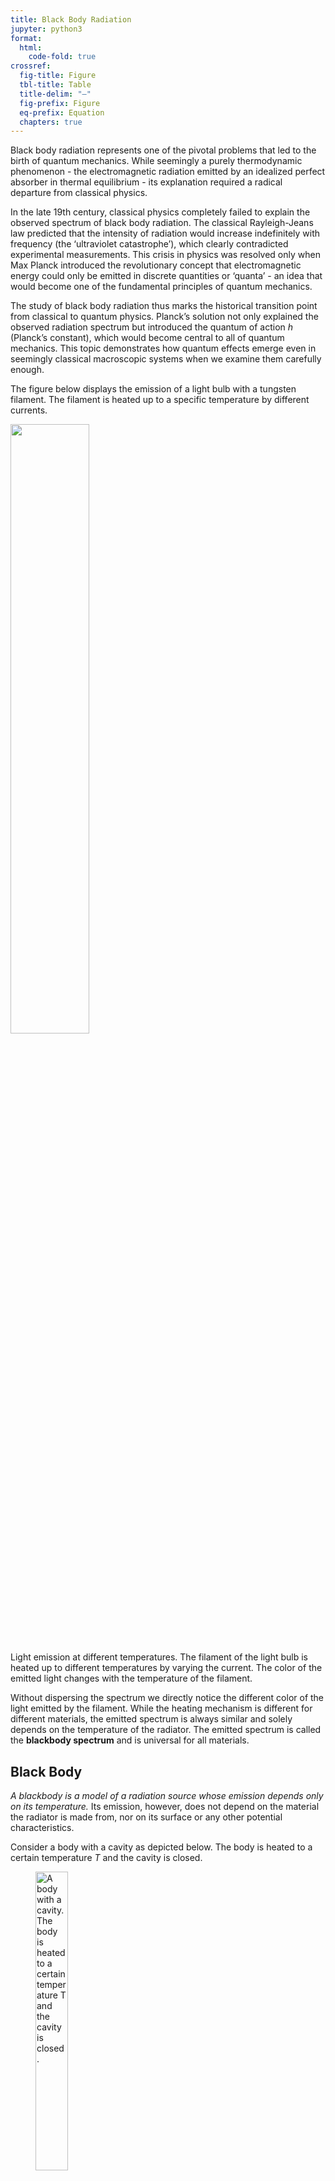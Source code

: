 ```yaml
---
title: Black Body Radiation
jupyter: python3
format:
  html:
    code-fold: true
crossref:
  fig-title: Figure
  tbl-title: Table
  title-delim: "—"
  fig-prefix: Figure
  eq-prefix: Equation
  chapters: true
---
```


Black body radiation represents one of the pivotal problems that led to the birth of quantum mechanics. While seemingly a purely thermodynamic phenomenon - the electromagnetic radiation emitted by an idealized perfect absorber in thermal equilibrium - its explanation required a radical departure from classical physics.

In the late 19th century, classical physics completely failed to explain the observed spectrum of black body radiation. The classical Rayleigh-Jeans law predicted that the intensity of radiation would increase indefinitely with frequency (the 'ultraviolet catastrophe'), which clearly contradicted experimental measurements. This crisis in physics was resolved only when Max Planck introduced the revolutionary concept that electromagnetic energy could only be emitted in discrete quantities or 'quanta' - an idea that would become one of the fundamental principles of quantum mechanics.

The study of black body radiation thus marks the historical transition point from classical to quantum physics. Planck's solution not only explained the observed radiation spectrum but introduced the quantum of action $h$ (Planck's constant), which would become central to all of quantum mechanics. This topic demonstrates how quantum effects emerge even in seemingly classical macroscopic systems when we examine them carefully enough.

The figure below displays the emission of a light bulb with a tungsten filament. The filament is heated up to a specific temperature by different currents.

::: {#fig-light-bulb fig-align="center"}
![](img/emission_at_T.png){width=50%}

Light emission at different temperatures. The filament of the light bulb is heated up to different temperatures by varying the current. The color of the emitted light changes with the temperature of the filament.
:::

Without dispersing the spectrum we directly notice the different color of the light emitted by the filament. While the heating mechanism is different for different materials, the emitted spectrum is always similar and solely depends on the temperature of the radiator. The emitted spectrum is called the **blackbody spectrum** and is universal for all materials.


## Black Body

:::{.callout-note }
*A blackbody is a model of a radiation source whose emission depends only on its temperature.* Its emission, however, does not depend on the material the radiator is made from, nor on its surface or any other potential characteristics.
:::



Consider a body with a cavity as depicted below. The body is heated to a certain temperature $T$ and the cavity is closed.

![A body with a cavity. The body is heated to a certain temperature $T$ and the cavity is closed.](img/cavity.png){width=35%}

The system is in thermal equilibriums and thus each quadratic degree of freedom carries an energy of $0.5 k_B T$, where $k_B=1.21.380649 \times 10^{-23} \text{ J/K}$ is the Boltzmann constant.

Each surface element of the cavity emits radiation. The radiation is absorbed and re-emitted multiple times within the cavity. The radiation is in thermal equilibrium with the walls of the cavity. The radiation is isotropic and homogeneous. The radiation is called **blackbody radiation**.


As a consequence the absorption of an ideal blackbody is $A = 1$. A realization of a blackbody radiator might be constructed on the basis of a cavity within a solid body. If one drills a hole in the cavity wall with the prerequisite that the area of this hole $\Delta A$ is small compared to the overall area of the cavity $A_{\mathrm{cav}} \gg \Delta A$, the radiation entering the cavity is reflected and absorbed multiple times before the radiation might reach the opening again. Practically the whole radiation is absorbed $A \approx 1$.

![Principle of a cavity resonator. Due to the geometry (the inner surface $A_{\mathrm{cav}}$ is much bigger than the area of the inlet $\Delta A$) radiation is reflected and partially absorbed multiple times and cannot escape.](img/Lecture20_cavity_radiator_principle.png){width=35%}


When the cavity is heated while maintaining its walls at a uniform temperature, the thermal energy causes the atoms in the walls to vibrate. These vibrating atoms emit electromagnetic waves in the form of thermal radiation. Because the hole in the cavity is very small compared to the total cavity surface area ($\Delta A \ll A_{\mathrm{cav}}$) and the cavity has perfect absorption ($A = 1$), the radiation that emerges from the hole represents the most intense possible thermal emission - greater than what any real material could produce at that temperature. This makes the cavity an ideal blackbody radiator.

We can show for cavity radiation:

- If the cavity walls are in a stationary state, the absorption and emission of the walls are in equilibrium. For every frequency $\nu$ the absorption and emission of an area element is given through
$$
\frac{\mathrm{d} W_{\mathrm{A}} \left( \nu \right) }{\mathrm{d} t} = \frac{\mathrm{d} W_{\mathrm{E}} \left( \nu \right) }{\mathrm{d}t}
$$

- Cavity radiation is isotropic. The spectral radiance at any point of the cavity does not depend on the direction of observation and is independent of the kind and shape of the walls. (If this point had not been true, one might have placed a black plate into the cavity and oriented it with its normal facing the strongest radiation. Thus, one side of the plate would have become hotter than the other one, which is against the second law of thermodynamics.)

- Cavity radiation is homogeneous. The energy spectral density is independent from the particular position within the cavity. (If this had not been true, you might have constructed a perpetuum mobile)

If we now place a body in the cavity the area element $\mathrm{d}A$ experiences a **spectral radiancy** of
$S^{\ast}_{\nu} \; \mathrm{d} \nu \; \mathrm{d} A \; \mathrm{d} \Omega$ on the interval $\left[ \nu; \nu + \mathrm{d} \nu \right]$ from the solid angle $\mathrm{d} \Omega$. The area $\mathrm{d} A$ then absorbs the radiant power of

$$
\frac{\mathrm{d} W_{A}}{\mathrm{d} t} = A_{\nu} \; S^{\ast}_{\nu} \; \mathrm{d} A \; \mathrm{d} \Omega \; \mathrm{d} \nu
$$

and emits the radiancy of

$$
\frac{\mathrm{d} W_{E}}{\mathrm{d} t} = E^{\ast}_{\nu} \; \mathrm{d} A \; \mathrm{d} \Omega \; \mathrm{d} \nu
$$

with $A_{\nu}$ and $E^{\ast}_{\nu}$ being the absorption and emission capabilities, respectively.

If the body is in thermal equilibrium the absorption and emitted power have to be equal. Furthermore, because the spectral radiancy within the cavity is isotropic, its value is constant for every orientation ($\theta$ and $\varphi$). Thus, we immediately obtain **Kirchhoff's law of thermal radiation**

$$
\frac{E^{\ast}_{\nu}}{A_{\nu}} = S^{\ast}_{\nu}
$$

Thus, for every body being in thermal equilibrium with the cavity radiation the ratio between the emission capability and absorption capability at a given frequency $\nu$ is equal to the spectral radiancy $S^{\ast}_{\nu} \left( T \right)$ of the cavity. Since the blackbody radiator absorbs perfectly $A = 1$, it follows that the spectral emission capability $E^{\ast}_{\nu}$ is identical to the spectral radiancy $S^{\ast}_{\nu}$.


::: {.callout-note}
## The Leslie Cube Experiment

The Leslie Cube, developed by John Leslie in 1804, was one of the first experimental demonstrations of how surface properties affect thermal radiation. The apparatus consists of a cubic vessel with different surface treatments on each face (e.g., polished metal, blackened surface, rough surface), filled with hot water.

::: {#fig-leslie-cube fig-align="center"}
![](img/Leslie_Cube.png){width=40%}

Leslie Cube. The cube is filled with hot water, and each face has a different surface treatment. The radiation emitted from each face is measured using a thermopile detector. The experiment demonstrated that different surfaces emit radiation differently at the same temperature, and that good absorbers are also good emitters.
:::

By measuring the radiation emitted from each face using a thermopile detector, Leslie showed that:

1. Different surfaces emit radiation differently at the same temperature
2. Good absorbers are also good emitters (leading to Kirchhoff's law)
3. The emissivity depends on the surface properties but not on the material inside

This simple but elegant experiment helped establish fundamental principles of thermal radiation and provided early experimental evidence for what would later be formalized as Kirchhoff's law of thermal radiation:

$$\frac{E^{\ast}_{\nu}}{A_{\nu}} = S^{\ast}_{\nu}$$

:::

## Spectral density of modes

Now we would like to have a look at how electromagnetic waves behave within a cavity. First we discuss a one-dimensional problem. If we assume an electromagnetic wave with an electric field of $\vec{E} \left( z, t \right) = E_0 \cos \left( \omega t - k z \right) \; \vec{e_x}$ and being reflected at a conducting surface at $z = 0$, we have to pay attention that tangential components of $\vec{E}$ cannot exist at the interface. Thus, it follows

$$
\vec{E} \left( z = 0, t \right) = E_{0,\mathrm{I}} \; \vec{e_x} + E_{0,\mathrm{R}} \; \vec{e_x} = 0
$$
and
$$
E_{0,\mathrm{I}} \; \vec{e_x} = -E_{0,\mathrm{R}} \; \vec{e_x}
$$

The superposition of incident and reflected waves then result in

$$
\vec{E} \left( z, t \right) = 2 E_0 \sin \left( k z \right) \sin \left( \omega t \right) \; \vec{e_x} \mathrm{,}
$$
which is a standing wave.

If we now discuss the three-dimensional problem, we have a look at a cuboid with ideally conducting walls and the length of the edges being $a$, $b$, and $c$. If we place one corner of the cuboid at the origin of the coordinate system and discuss the electric field for an arbitrary orientation $\vec{E} = \left( E_x, E_y, E_z \right)^{\mathrm{T}}$, we obtain from the vanishing tangential components of the electric field at the interface the following boundary conditions
$$
\begin{eqnarray}
E_x = 0 & \; \mathrm{for} \; & z = 0,\; z = c,\; y = 0,\; \mathrm{and} \; y = b\\
E_y = 0 & \; \mathrm{for} \; & z = 0,\; z = c,\; x = 0,\; \mathrm{and} \; x = a\\
E_z = 0 & \; \mathrm{for} \; & x = 0,\; x = a,\; y = 0,\; \mathrm{and} \; y = b
\end{eqnarray}
$$

![A cuboid as resonator.](img/Lecture20_cavity_resonator.png){width=35%}



Due to reflections and superposition of the components of the wavevector $\left( \pm k_x, \pm k_y, \pm k_z \right)$, standing waves are generated if the boundary conditions are fulfilled

$$
\begin{eqnarray}
k_x & = & n \cdot \frac{\pi}{a}\\
k_y & = & m \cdot \frac{\pi}{b}\\
k_z & = & o \cdot \frac{\pi}{c}
\end{eqnarray}
$$
with $m,n,o$ being natural numbers. Furthermore, the magnitude of the wavevector is given through $\left| \vec{k} \right| = \sqrt{k_x^2 + k_y^2 + k_z^2}$ which directly leads to the condition for possible frequencies

$$
\omega = c \cdot \pi \; \sqrt{\left(\frac{n}{a}\right)^2 + \left(\frac{m}{b}\right)^2 + \left(\frac{o}{c}\right)^2}
$$

Consequently, only such standing waves are allowed in our resonator that obey the conditions

$$
\vec{E}_{m,n,o} = \vec{E}_{0} \left( m,n,o \right) \cdot \cos \left( \omega t\right)
$$

with $\vec{E}_{0} \left( m,n,o \right) = \left( E_{0,x},E_{0,y},E_{0,z} \right)^{\mathrm{T}}$ and

$$
\begin{eqnarray}
E_{0,x} & = & A \cdot \cos \left( n \frac{\pi}{a} x \right) \sin \left( m \frac{\pi}{b} y \right) \sin \left( o \frac{\pi}{c} z \right)\\
E_{0,y} & = & B \cdot \sin \left( n \frac{\pi}{a} x \right) \cos \left( m \frac{\pi}{b} y \right) \sin \left( o \frac{\pi}{c} z \right)\\
E_{0,z} & = & C \cdot \sin \left( n \frac{\pi}{a} x \right) \sin \left( m \frac{\pi}{b} y \right) \cos \left( o \frac{\pi}{c} z \right)\\
\end{eqnarray}
$$

Such a box with ideally conducting walls is called a *cavity resonator* and the possible standing waves the resonator's *principle oscillations* or **resonator modes**.

In order to simplify the calculation a bit, we discuss the case of a cube instead of a cuboid. The frequency condition then results in

$$
\begin{eqnarray}
\omega & = & c \cdot \frac{\pi}{a} \; \sqrt{ n^2 + m^2 + o^2}\\
\rightarrow n^2 + m^2 + o^2 & = & \left( \frac{a \omega}{\pi c}\right)^2\\
\rightarrow n^2 + m^2 + o^2 & = & \left( \frac{a}{\pi}\right)^2 \cdot k^2\\
\end{eqnarray}
$$

In a coordinate system in $k$-space where $k_x$, $k_y$, and $k_z$ define the axes, the points $\left( m, n, o \right)$ form a lattice with the lattice constant $\pi / a$. As the combinations of the parameters $\left( m, n, o \right)$ defines the number of modes within the resonator, as a consequence there are as many modes as lattice points in $k$-space. The very last equation, in addition, defines a sphere with the radius $\left| \vec{k} \right| = \pi /a \cdot \sqrt{n^2 + m^2 + o^2} $

![Two-dimensional k-space with a circle representing a sphere in two-dimensional space.](img/Lecture20_cavity_resonator_k-space.png){width=35%}

Now we can discuss the following case. For $\sqrt{m^2 +n^2 +o^2} \gg 1$, it follows for the radius of the sphere $\left| \vec{k} \right| \gg \pi / a$ and for the wavelength $\lambda \ll 2a$. As a consequence the number of lattice points $N_{\mathrm{L}}$ (under the boundary condition $m,n,o > 0$) can be approximated with the number of unit cells within our sphere with the radius $\left| \vec{k} \right|$ in the first octant. The volume of the sphere in the first octant reads as

$$
\begin{eqnarray}
V_{\mathrm{S}} & = & \frac{1}{8} \; \frac{4}{3} \pi \left| \vec{k} \right|^3 \mathrm{ or }\\
V_{\mathrm{S}} & = & \frac{1}{6} \pi \left( \frac{\omega}{c_0} \right)^3 \mathrm{.}
\end{eqnarray}
$$

Then, we can calculate the number of lattice points on the basis of the ratio of the volume of the sphere in the first octant to the volume of a unit cell ($V_{\mathrm{UC}} = \left( \pi / a \right)^3$)

$$
N_{\mathrm{L}} = \frac{V_{\mathrm{S}}}{V_{\mathrm{UC}}} = \frac{\pi}{6} \left( \frac{a \cdot \omega}{\pi \cdot c_0} \right)^3 \mathrm{.}
$$

If we now consider that every standing wave might have an arbitrary polarization that can be constructed as superposition of two orthogonal directions of polarization, the number of modes doubles. Thus, the number of possible modes with a frequency $\omega$ smaller than the limiting frequency $\omega_{\mathrm{S}}$ within a cavity resonator is given through

$$
N \left( \omega \le \omega_{\mathrm{S}} \right) = 2 \cdot \frac{\pi}{6} \left( \frac{a \cdot \omega_{\mathrm{S}}}{\pi \cdot c_0} \right)^3 = \frac{8 \pi \nu_{\mathrm{S}} a^3}{3 c_0^3} \mathrm{.}
$$

Here we made use of $\omega_{\mathrm{S}} = 2 \pi v_{\mathrm{S}}$. If we now go back to real space, we can calculate the number of modes per unit volume for $\nu \le \nu_\mathrm{S}$ as the ratio of the number of modes up to the limiting frequency $\nu_{\mathrm{S}}$ divided through the real-space volume $V = a^3$. As a result we get the **density of modes** being

$$
\frac{N \left( \nu \le \nu_{\mathrm{S}} \right) }{V} = n = \frac{8 \pi \nu_{\mathrm{S}}^3}{3 c_0^3} \mathrm{.}
$$

Often one is interested in the **spectral density of modes**, that is the number of allowed modes per unit volume of the resonator within the interval $\left[ \nu ; \nu + \Delta \nu \right]$. A straightforward calculation of the first derivative of the density of modes with respect to the frequency $\mathrm{d}n/\mathrm{d}\nu$ gives us an expression for the spectral mode density


$$
\frac{\mathrm{d} n }{\mathrm{d} \nu} = \frac{8 \pi \nu^2}{c_0^3} \mathrm{.}
$$

So far we have calculated that only under particular conditions standing waves can be established within a cubic cavity. These eigen-oscillations are called "modes of the cavity". Furthermore, if the wavelength is small compared to the cavity dimensions, we derived the spectral density of modes, that is the number of modes within one cubic meter of volume within the interval between $\nu$ and $\nu + \mathrm{d}\nu$ is

$$
n \left( \nu \right) \; \mathrm{d}\nu = \frac{8 \pi \nu^2}{c_0^3} \mathrm{.}
$$

If we now assume $\bar{W}_{\nu} \left( T \right)$ being the average energy per eigen-oscillation within the interval $\mathrm{d}\nu$, we can calculate the spectral energy density $\omega_{\nu}\mathrm{d} \nu$ as

$$
\omega_{\nu} \; \mathrm{d} \nu = n \left( \nu \right) \cdot \bar{W}_{\nu} \left( T \right) \cdot \mathrm{d}\nu
$$

Now the question arises how we can derive an expression for the spectral energy density $\omega_{\nu}\mathrm{d} \nu$. We will discuss this expression in a moment, but before we have to have a look at historical results leading to the law of radiation as we know it nowadays.

## Stefan-Boltzmann Law

In order to derive the expression which we know today as Stefan-Boltzmann law, Stefan discovered the empirical relation in 1879 and later in 1884 Boltzmann derived the law on the basis of thermodynamics and Maxwell relations. First we want to consider the inner energy $U$ of an isolated system, which can be expressed as thermodynamic potential depending on the temperature $T$, the entropy $S$, pressure $p$, and volume $V$,

$$
\mathrm{d} U = T \mathrm{d} S - p \mathrm{d}V \mathrm{.}
$$

If we now calculate the derivative of the inner energy with respect to the volume at constant temperature

$$
\left( \frac{\mathrm{d} U}{\mathrm{d} V} \right)_{T} = T \left( \frac{\mathrm{d} S}{\mathrm{d} V} \right)_{T} - p
$$

and make use of one Maxwell relation, namely

$$
\left( \frac{\mathrm{d} S}{\mathrm{d} V} \right)_{T} = \left( \frac{\mathrm{d} p}{\mathrm{d} T} \right)_{V}
$$

we get

$$
\left( \frac{\mathrm{d} U}{\mathrm{d} V} \right)_{T} = T \left( \frac{\mathrm{d} p}{\mathrm{d} T} \right)_{V} - p
$$

Previously Maxwell presented an expression for the radiation pressure being $p = \frac{1}{3}u$ with $u$ as the energy density and the total inner energy as $U = u\cdot V$. If we use these expressions in the equation of the derivative and integrate, we obtain
$$
\begin{eqnarray}
u & = & C_1 \cdot T^4\\
U & = & C_2 \cdot V \cdot T^4 \mathrm{,}
\end{eqnarray}
$$

with $C_1$ and $C_2$ denoting integration constants. In the modern form we refer to the radiation power $P$ as

$$
P = \sigma \cdot A \cdot T^4
$$

being proportional to the *Stefan-Boltzmann constant* $\sigma$, the blackbody area $A$, and to the **fourth power** of the absolute temperature. This law also describes that every body with a temperature higher than $0 \mbox{ K}$ emits electromagnetic radiation.

## Wien's Displacement Law

In 1896 Wien published how the spectrum of cavity radiation changes with altered temperature. Today this law is often not referred to the overall shape of the spectrum, but rather to the maximum of the spectrum. In 1896 the Stefan-Boltzmann law was already published stating that the emitted radiance depends on the apparent temperature to the power of 4 ($\propto T^4$). However, the actual spectral distribution of the energy was unknown.

On the basis of thermodynamic concepts and the Stefan-Boltzmann law Wien derived a relation between the wavelength $\lambda$ and the spectral energy at a particular wavelength $\varphi \left(\lambda\right)$

$$
\varphi \cdot \mathrm{d} \lambda = \varphi_0 \cdot \mathrm{d} \lambda_0
$$

and

$$
\mathrm{d} \lambda = \frac{T_0}{T} \; \mathrm{d} \lambda_0 \mathrm{.}
$$

The last equation can be reformulated into the shape of

$$
 \lambda_{\mathrm{peak}} = b \cdot \frac{1}{T}
$$

with $b$ being the proportionality or *Wien's displacement constant* ($b = 2.898 \cdot 10^{-3} \, \mathrm{m}\cdot\mathrm{K}$).

Wien further examined the integration with the result for the energy profile $\varphi = \varphi_0 \; \frac{\mathrm{d} \lambda_0}{\mathrm{d} \lambda} = \varphi_0 \; \frac{\mathrm{d} T}{\mathrm{d} T_0}$. In addition with the known relation from the Stefan-Boltzmann law $\varphi \propto \frac{T^4}{T_0^4}$, Wien proposed the spectral shape at a particular temperature on the basis of the spectral shape at a known temperature $\varphi = \varphi_0 \frac{T^5}{T_0^5}$. So far the exact spectral shape still remained unknown; however, by means of adjusting the parameter $\varphi_0$ theory was successfully brought into coincidence with experimental results and the spectrum for small wavelengths could be predicted.

## Wien's distribution law or Wien approximation

In his original publication in 1896 Wien employed the wavelength dependence of the blackbody radiation and the Maxwell-Boltzmann distribution for the speed of molecules. On the basis of thermodynamic arguments he derived a formula for the radiance

$$
S^{\ast}_{\lambda} \left(\lambda, T \right) = \frac{C_1}{\lambda^5} \; \mathrm{e}^{- \frac{C_2}{\lambda T}} \mathrm{.}
$$

with $C_1$ and $C_2$ being constants. As to be expected the curve described by this formula exhibits a maximum. In the case of short wavelength, experimental results from cavity radiation can be well described. For long wavelengths, instead, the Wien approximation underestimated the radiance.

![Comparison between blackbody radiation (solid lines) and Wien approximation (dashed lines) at different temperatures.](img/Lecture20_spectra_planck_wien_comparison.png){width=50%}

## Rayleigh–Jeans law

In order to calculate the average energy per eigen-oscillation Rayleigh and Jeans used the classical approach. Similar to the harmonic oscillators every mode bears the average energy of

$$
\bar{W_{\nu}} \left( T \right) = k \cdot T \mathrm{,}
$$

with $k$ and $T$ being the Boltzmann constant and absolute temperature, respectively. Therefore, within the limit of the classical approach the spectral energy density,

$$
\omega_{\nu} \; \mathrm{d} \nu = \frac{8 \pi \nu^2}{c_0^3} \; k \; T \; \mathrm{d}\nu \mathrm{,}
$$

rises quadratically with respect to the frequency $\nu$. This quadratic relation is known as **Rayleigh-Jeans law**. As a consequence a small hole in the cavity wall will then emit radiation into the solid angle of $\mathrm{d} \Omega = 1 \mbox{ sr}$ with the radiance of

$$
\begin{eqnarray}
S^{\ast}_{\nu} \left( \nu \right) \mathrm{d} \nu & = & \frac{c_0}{4 \pi} \; \omega_{\nu} \left( \nu \right) \; \mathrm{d} \nu\\
{} & = & \frac{2 \nu^2}{c_0^2} \; k \; T \; \mathrm{d} \nu
\end{eqnarray}
$$

 If we now consider a temperature of about $5000 \; \mathrm{K}$ we achieve a wavelength bigger than $2 \; \mu\mathrm{m}$, being well in the infrared region. For this spectral region the measured radiance and the theoretical prediction are in agreement. However, if we reduce the wavelength, disparities between experimental findings and the prediction appear. Moreover, if the Rayleigh-Jeans law was valid, there would be the so-called **ultraviolet catastrophe**! In the case of decreasing frequencies, the spectral energy density and the integrated radiance will rise until they become infinitely big for vanishing frequencies.

![Comparison between blackbody radiation (solid lines) and radiation as described through the Rayleigh-Jeans law (dashed lines) at different temperatures.](img/Lecture20_spectra_planck_rayleigh-jeans_comparison.png){width=50%}

## Planck's law

In 1900 Max Planck faced the question how to avoid the ultraviolet catastrophe and describe the blackbody radiation as a whole.

![Comparison between blackbody radiation at 3000 K (solid line) and radiation as described through the Wien approximation (dashed line) and the Rayleigh-Jeans law (dash-dotted line).](img/Lecture20_spectra_planck_rayleigh-jeans-wien.png){width=50%}

He proposed a revolutionary hypothesis called **Quantum Hypothesis** or **Planck's Postulate**. As Rayleigh and Jeans before, Planck assumed the modes within a cavity resonator as oscillations. However, in contrast to the classical approach allowing every oscillator to acquire any arbitrary small value of energy ($W_{\nu} = k \cdot T$), Planck postulated that these oscillators are allowed to acquire energy only in particular **quanta of energy**. Those quanta depend on the frequency $\nu$ of the eigen-oscillation and are multiples of a *smallest quantum of energy*. Thus it follows

$$
E \left( \nu \right) = n \cdot E_{\mathrm{ph}} \left( \nu \right) = n \cdot h \cdot \nu \mathrm{.}
$$

The letter $h$ was initially chosen as *help constant*, but shortly after the success of Planck's Postulate the constant was renamed as *Planck's Constant* with the value

$$
h = 6.626 \ldots \cdot 10^{-34} \; \mathrm{Js}.
$$

This event of postulating a smallest quantum of energy is often referred to as the birth of quantum mechanics. Nowadays we can define the smallest quantum of the electromagnetic field bearing the energy $h \cdot \nu$ as **Photon**. The energy of an eigen-oscillation with $n$ photons is then

$$
W_{\nu} = n \cdot h \cdot \nu\mathrm{.}
$$

If we now consider thermal equilibrium, the likelihood $p \left( W_{\nu} \right)$ of this particular eigen-oscillation bearing the energy of $W_{\nu}$ (meaning that this particular eigenstate is occupied by $n$ photons) is proportional to the Boltzmann factor $\mathrm{e}^{-W_{\nu}/\left( k\cdot T \right)}$

$$
p \left( W_{\nu} \right) = \frac{
\mathrm{e}^{- \frac{n \cdot h \cdot \nu}{k \cdot T}}
}{
\sum_{n=0}^{\infty} \mathrm{e}^{- \frac{n \cdot h \cdot \nu}{k \cdot T}}
}
$$

Since we did calculate a likelihood, the relation $\sum_{n=0}^{\infty} p \left(n \cdot h \cdot \nu \right) = 1$ holds true. Furthermore, we can calculate the average energy per eigen-oscillation as the energy of this particular oscillation weighted with the likelihood that this particular eigenstate is occupied with this particular number of photons. The averaged energy per eigen-oscillation then reads as
$\bar{W}_{\nu} = \sum_{n=0}^{\infty} p\left( nh\nu \right) n \, h\, \nu$ and further


$$
\bar{W}_{\nu} = \frac{n \cdot \nu}{\mathrm{e}^{+\frac{n \cdot h \cdot \nu}{k \cdot T}} -1} \mathrm{.}
$$

The spectral energy density of a cavity radiator then is given through

$$
\omega \left( \nu,T \right) = n\left(\nu \right) \cdot \bar{W_{\nu}} \left( \nu,T \right)
$$

which leads us to the famous Planck's formula

$$
\omega \left( \nu,T \right) \mathrm{d} \nu = \frac{8 \pi h \nu^3}{c_0^3} \, \frac{\mathrm{d} \nu}{\mathrm{e}^{\frac{h \nu}{k T}} -1} \mathrm{.}
$$

Here $\omega \left( \nu,T \right) \mathrm{d}\nu$ represents the spectral distribution of the energy density per frequency interval; its unit is $\left[ \omega \left( \nu,T \right) \right] = \mbox{Jsm}^3$. The radiance of the area element $\mathrm{d}A$ emitted into the solid angle $\mathrm{d} \Omega$ then is

$$
\begin{eqnarray}
S^{\ast}_{\nu} \mathrm{d} \nu \mathrm{d} \Omega & = & \frac{c_0}{4\pi} \omega_{\nu} \left(\nu,T\right) \, \mathrm{d} \nu \, \mathrm{d} \Omega\\
{} & = & \frac{2 h \nu^3}{c_0^2} \, \frac{\mathrm{d} \nu \, \mathrm{d} \Omega}{\mathrm{e}^{\frac{h \nu}{k T}} -1} \mathrm{.}
\end{eqnarray}
$$

So far we have expressed Planck's law in dependence of the frequency $\nu$. With the aid of the relation $\lambda = c/\nu$ we can also express Planck's law in dependence of the wavelength. Therefore, we have to pay attention to $\mathrm{d}\lambda = -\left( c / \nu^2 \right) \mathrm{d} \nu$. Then, we can describe the spectral energy density

$$
\omega \left( \lambda,T \right) \mathrm{d} \lambda = \frac{8 \pi h c_0}{\lambda^5} \, \frac{\mathrm{d} \lambda}{\mathrm{e}^{\frac{h c_0}{\lambda k T}} -1}
$$

and the radiance
$$
S^{\ast}_{\lambda} \mathrm{d} \lambda \mathrm{d} \Omega = \frac{2 h c^2}{\lambda^5} \, \frac{\mathrm{d} \lambda \, \mathrm{d} \Omega}{\mathrm{e}^{\frac{h c}{\lambda k T}} -1}
$$

as functions of $\lambda$ and $T$.

![Blackbody radiation as described through Planck's law of radiation at different temperatures.](img/Lecture20_spectra_planck.png){width=90%}
